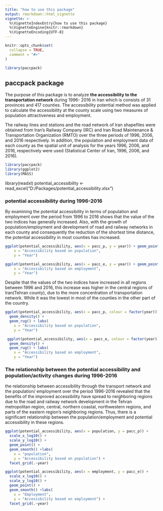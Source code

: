 ```yaml
---
title: "how to use this package"
output: rmarkdown::html_vignette
vignette: >
  %\VignetteIndexEntry{how to use this package}
  %\VignetteEngine{knitr::rmarkdown}
  %\VignetteEncoding{UTF-8}
---
```


```r
knitr::opts_chunk$set(
  collapse = TRUE,
  comment = "#>"
)
```

```r
library(paccpack)
```
## paccpack package 

The purpose of this package is to analyze **the accessibility to the transportation network** during 1996- 2016 in Iran which is consists of 31 provinces and 417 counties. The accessibility potential method was applied to calculate the accessibility at the county scale using two measures of population attractiveness and employment.

The railway lines and stations and the road network of Iran shapefiles were obtained from Iran's Railway Company (IRC) and Iran Road Maintenance & Transportation Organization (RMTO) over the three periods of 1996, 2006, and 2016 respectively. In addition, the population and employment data of each county as the spatial unit of analysis for the years 1996, 2006, and 2016, respectively were used (Statistical Center of Iran, 1996, 2006, and 2016). 

```r
library(paccpack)
library(ggplot2)
library(MASS)
```
library(readxl)
potential_accessibility <- read_excel("D:/Packages/potential_accessibility.xlsx")


### potential accessibility during 1996-2016

By examining the potential accessibility in terms of population and employment over the period from 1996 to 2016 shows that the value of the two indices has generally increased. Also, with the growth of population/employment and development of road and railway networks in each county and consequently the reduction of the shortest time distance, the potential accessibility in most counties has increased.


```r
ggplot(potential_accessibility, aes(x = pacc_p, y = year)) + geom_point(position = "jitter", alpha = 0.5, size = 1) + labs(
    x = "Accessibility based on population",
    y = "Year") 
```


```r
ggplot(potential_accessibility, aes(x = pacc_e, y = year)) + geom_point(position = "jitter", alpha = 0.5, size = 1) + labs(
    x = "Accessibility based on employment",
    y = "Year")
```

Despite that the values of the two indices have increased in all regions between 1996 and 2016, this increase was higher in the central regions of Iran(Tehran county), due to the more concentration of transportation network. While it was the lowest in most of the counties in the other part of the country.

```r
ggplot(potential_accessibility, aes(x = pacc_p, colour = factor(year))) +
  geom_density() +
  geom_rug() + labs(
    x = "Accessibility based on population",
    y = "Year") 
```


```r
 ggplot(potential_accessibility, aes(x = pacc_e, colour = factor(year))) +
  geom_density() +
  geom_rug() + labs(
    x = "Accessibility based on employment",
    y = "Year") 
```

### The relationship between the potential accessibility and population/activity changes during 1996-2016

the relationship between accessibility through the transport network and the population/ employment over the period 1996-2016 revealed that the benefits of the improved accessibility have spread to neighboring regions due to the road and railway network development in the Tehran metropolitan region, central, northern coastal, northwestern regions, and parts of the eastern region's neighboring regions. Thus, there is a significant relationship between the population/employment and potential accessibility in these regions. 

```r
ggplot(potential_accessibility, aes(x = population, y = pacc_p)) +
  scale_x_log10() +
  scale_y_log10() +
  geom_point() +
  geom_smooth() +labs(
    x = "population",
    y = "Accessibility based on population") +
  facet_grid(.~year)
```

```r
ggplot(potential_accessibility, aes(x = employment, y = pacc_e)) +
  scale_x_log10() +
  scale_y_log10() +
  geom_point() +
  geom_smooth() +labs(
    x = "Employment",
    y = "Accessibility based on employment") +
  facet_grid(.~year)
```

